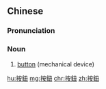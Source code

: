 {{also|按钮}}
==Chinese==
{{zh-forms|s=按钮}}

===Pronunciation===
{{zh-pron
|m=ànniǔ
|c=on3 nau2
|cat=n
}}

===Noun===
{{zh-noun}}

# [[button]] (mechanical device)
#: {{zh-x|請 摁 一下 那 個 按鈕。|''Please press that '''button'''.''}}

[[hu:按鈕]]
[[mg:按鈕]]
[[chr:按鈕]]
[[zh:按鈕]]
